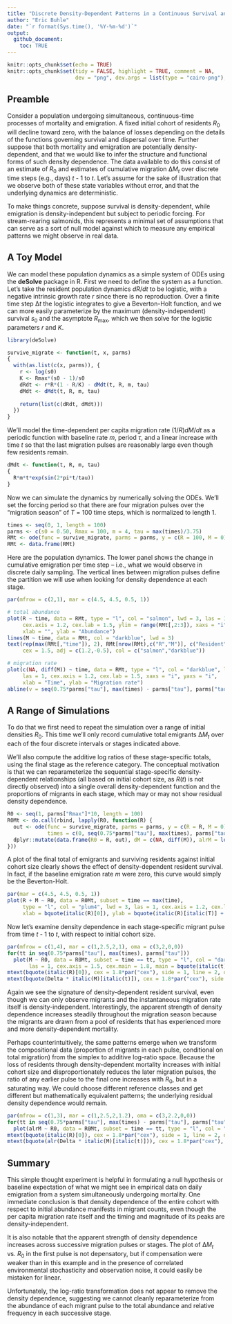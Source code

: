 ```yaml
---
title: "Discrete Density-Dependent Patterns in a Continuous Survival and Emigration Process"
author: "Eric Buhle"
date: "`r format(Sys.time(), '%Y-%m-%d')`"
output: 
  github_document:
    toc: TRUE
---
```


```r
knitr::opts_chunk$set(echo = TRUE)
knitr::opts_chunk$set(tidy = FALSE, highlight = TRUE, comment = NA, 
                      dev = "png", dev.args = list(type = "cairo-png"), dpi = 300)
```

## Preamble

Consider a population undergoing simultaneous, continuous-time processes of mortality and emigration. A fixed initial cohort of residents *R*<sub>0</sub> will decline toward zero, with the balance of losses depending on the details of the functions governing survival and dispersal over time. Further suppose that both mortality and emigration are potentially density-dependent, and that we would like to infer the structure and functional forms of such density dependence. The data available to do this consist of an estimate of *R*<sub>0</sub> and estimates of cumulative migration &Delta;*M*<sub>*t*</sub> over discrete time steps (e.g., days) *t* - 1 to *t*. Let's assume for the sake of illustration that we observe both of these state variables without error, and that the underlying dynamics are deterministic.

To make things concrete, suppose survival is density-dependent, while emigration is density-independent but subject to periodic forcing. For stream-rearing salmonids, this represents a minimal set of assumptions that can serve as a sort of null model against which to measure any empirical patterns we might observe in real data.

## A Toy Model

We can model these population dynamics as a simple system of ODEs using the **deSolve** package in R. First we need to define the system as a function. Let's take the resident population dynamics *dR*/*dt* to be logistic, with a negative intrinsic growth rate *r* since there is no reproduction. Over a finite time step &Delta;*t* the logistic integrates to give a Beverton-Holt function, and we can more easily parameterize by the maximum (density-independent) survival *s*<sub>0</sub> and the asymptote *R*<sub>max</sub>, which we then solve for the logistic parameters *r* and *K*.


```r
library(deSolve)

survive_migrate <- function(t, x, parms) 
{
  with(as.list(c(x, parms)), {
    r <- log(s0)
    K <- Rmax*(s0 - 1)/s0
    dRdt <- r*R*(1 - R/K) - dMdt(t, R, m, tau)
    dMdt <- dMdt(t, R, m, tau)
    
    return(list(c(dRdt, dMdt)))
  })
}
```

We'll model the time-dependent per capita migration rate (1/*R*)*dM*/*dt* as a periodic function with baseline rate *m*, period *&tau;*, and a linear increase with time *t* so that the last migration pulses are reasonably large even though few residents remain.

```r
dMdt <- function(t, R, m, tau)
{
  R*m*t*exp(sin(2*pi*t/tau))
}
```

Now we can simulate the dynamics by numerically solving the ODEs. We'll set the forcing period so that there are four migration pulses over the "migration season" of *T* = 100 time steps, which is normalized to length 1.

```r
times <- seq(0, 1, length = 100)
parms <- c(s0 = 0.50, Rmax = 100, m = 4, tau = max(times)/3.75)
RMt <- ode(func = survive_migrate, parms = parms, y = c(R = 100, M = 0), times = times)
RMt <- data.frame(RMt)
```

Here are the population dynamics. The lower panel shows the change in cumulative emigration per time step -- i.e., what we would observe in discrete daily sampling. The vertical lines between migration pulses define the partition we will use when looking for density dependence at each stage.

```r
par(mfrow = c(2,1), mar = c(4.5, 4.5, 0.5, 1))

# total abundance
plot(R ~ time, data = RMt, type = "l", col = "salmon", lwd = 3, las = 1,
     cex.axis = 1.2, cex.lab = 1.5, ylim = range(RMt[,2:3]), xaxs = "i", yaxs = "i", 
     xlab = "", ylab = "Abundance")
lines(M ~ time, data = RMt, col = "darkblue", lwd = 3)
text(rep(max(RMt[,"time"]), 2), RMt[nrow(RMt),c("R","M")], c("Resident", "Migrant"), 
     cex = 1.5, adj = c(1.2,-0.5), col = c("salmon","darkblue"))

# migration rate
plot(c(NA, diff(M)) ~ time, data = RMt, type = "l", col = "darkblue", lwd = 3, 
     las = 1, cex.axis = 1.2, cex.lab = 1.5, xaxs = "i", yaxs = "i", 
     xlab = "Time", ylab = "Migration rate")
abline(v = seq(0.75*parms["tau"], max(times) - parms["tau"], parms["tau"]), col = "lightgray")
```

## A Range of Simulations

To do that we first need to repeat the simulation over a range of initial densities *R*<sub>0</sub>. This time we'll only record cumulative total emigrants &Delta;*M*<sub>*t*</sub> over each of the four discrete intervals or stages indicated above. 

We'll also compute the additive log ratios of these stage-specific totals, using the final stage as the reference category. The conceptual motivation is that we can reparameterize the sequential stage-specific density-dependent relationships (all based on initial cohort size, as *R*(*t*) is not directly observed) into a single overall density-dependent function and the proportions of migrants in each stage, which may or may not show residual density dependence.

```r
R0 <- seq(1, parms["Rmax"]*10, length = 100)
R0Mt <- do.call(rbind, lapply(R0, function(R) {
  out <- ode(func = survive_migrate, parms = parms, y = c(R = R, M = 0), 
             times = c(0, seq(0.75*parms["tau"], max(times), parms["tau"])))
  dplyr::mutate(data.frame(R0 = R, out), dM = c(NA, diff(M)), alrM = log(dM / tail(dM,1)))
}))
```

A plot of the final total of emigrants and surviving residents against initial cohort size clearly shows the effect of density-dependent resident survival. In fact, if the baseline emigration rate *m* were zero, this curve would simply be the Beverton-Holt.

```r
par(mar = c(4.5, 4.5, 0.5, 1))
plot(R + M ~ R0, data = R0Mt, subset = time == max(time), 
     type = "l", col = "plum4", lwd = 3, las = 1, cex.axis = 1.2, cex.lab = 1.5, 
     xlab = bquote(italic(R)[0]), ylab = bquote(italic(R)[italic(T)] + italic(M)[italic(T)]))
```

Now let's examine density dependence in each stage-specific migrant pulse from time *t* - 1 to *t*, with respect to initial cohort size.

```r
par(mfrow = c(1,4), mar = c(1,2.5,2,1), oma = c(3,2,0,0))
for(tt in seq(0.75*parms["tau"], max(times), parms["tau"])) 
  plot(M ~ R0, data = R0Mt, subset = time == tt, type = "l", col = "darkblue", lwd = 3, 
       las = 1, cex.axis = 1.5, cex.main = 1.8, main = bquote(italic(t) == .(round(tt,2))))
mtext(bquote(italic(R)[0]), cex = 1.8*par("cex"), side = 1, line = 2, outer = TRUE)
mtext(bquote(Delta * italic(M)[italic(t)]), cex = 1.8*par("cex"), side = 2, line = 0.5, outer = TRUE)
```

Again we see the signature of density-dependent resident survival, even though we can only observe migrants and the instantaneous migration rate itself is density-independent. Interestingly, the apparent strength of density dependence increases steadily throughout the migration season because the migrants are drawn from a pool of residents that has experienced more and more density-dependent mortality.

Perhaps counterintuitively, the same patterns emerge when we transform the compositional data (proportion of migrants in each pulse, conditional on total migration) from the simplex to additive log-ratio space. Because the loss of residents through density-dependent mortality increases with initial cohort size and disproportionately reduces the later migration pulses, the ratio of any earlier pulse to the final one increases with *R*<sub>0</sub>, but in a saturating way. We could choose different reference classes and get different but mathematically equivalent patterns; the underlying residual density dependence would remain.

```r
par(mfrow = c(1,3), mar = c(1,2.5,2,1.2), oma = c(3,2.2,0,0))
for(tt in seq(0.75*parms["tau"], max(times) - parms["tau"], parms["tau"])) 
  plot(alrM ~ R0, data = R0Mt, subset = time == tt, type = "l", col = "darkblue", lwd = 3, las = 1, cex.axis = 1.5, cex.main = 1.8, main = bquote(italic(t) == .(round(tt,2))))
mtext(bquote(italic(R)[0]), cex = 1.8*par("cex"), side = 1, line = 2, outer = TRUE)
mtext(bquote(alr(Delta * italic(M)[italic(t)])), cex = 1.8*par("cex"), side = 2, line = 0.5, outer = TRUE)
```

## Summary

This simple thought experiment is helpful in formulating a null hypothesis or baseline expectation of what we might see in empirical data on daily emigration from a system simultaneously undergoing mortality. One immediate conclusion is that density dependence of the entire cohort with respect to initial abundance manifests in migrant counts, even though the per capita migration rate itself and the timing and magnitude of its peaks are density-independent. 

It is also notable that the apparent strength of density dependence increases across successive migration pulses or stages. The plot of &Delta;*M*<sub>*t*</sub> vs. *R*<sub>0</sub> in the first pulse is not depensatory, but if compensation were weaker than in this example and in the presence of correlated environmental stochasticity and observation noise, it could easily be mistaken for linear.

Unfortunately, the log-ratio transformation does not appear to remove the density dependence, suggesting we cannot cleanly reparameterize from the abundance of each migrant pulse to the total abundance and relative frequency in each successive stage.
